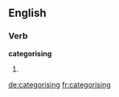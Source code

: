 ==English==

===Verb===
'''categorising'''

# {{present participle of|categorise}}

[[de:categorising]]
[[fr:categorising]]